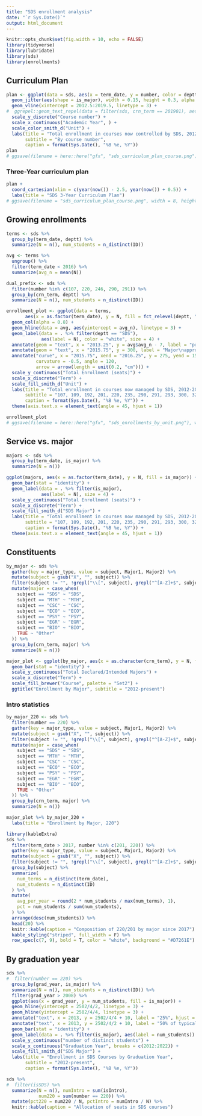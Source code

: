 ```yaml
---
title: "SDS enrollment analysis"
date: "`r Sys.Date()`"
output: html_document
---
```


```r
knitr::opts_chunk$set(fig.width = 10, echo = FALSE)
library(tidyverse)
library(lubridate)
library(sds)
library(enrollments)
```


## Curriculum Plan


```r
plan <- ggplot(data = sds, aes(x = term_date, y = number, color = deptt)) +
  geom_jitter(aes(shape = is_major), width = 0.15, height = 0.3, alpha = 0.5) +
  geom_vline(xintercept = 2012.5:2019.5, linetype = 3) + 
#  ggrepel::geom_text_repel(data = filter(sds, crn_term == 201901), aes(label = instructor)) + 
  scale_y_discrete("Course number") + 
  scale_x_continuous("Academic Year", ) + 
  scale_color_smith_d("Unit") +  
  labs(title = "Total enrollment in courses now controlled by SDS, 2012-", 
       subtitle = "By course number", 
       caption = format(Sys.Date(), "%B %e, %Y"))
plan
# ggsave(filename = here::here("gfx", "sds_curriculum_plan_course.png"), width = 8, height = 5)
```

### Three-Year curriculum plan

```r
plan +
  coord_cartesian(xlim = c(year(now()) - 2.5, year(now()) + 0.5)) + 
  labs(title = "SDS 3-Year Curriculum Plan")
# ggsave(filename = "sds_curriculum_plan_course.png", width = 8, height = 5)
```

## Growing enrollments

```r
terms <- sds %>%
  group_by(term_date, deptt) %>%
  summarize(N = n(), num_students = n_distinct(ID))

avg <- terms %>%
  ungroup() %>%
  filter(term_date < 2016) %>%
  summarize(avg_n = mean(N))

dual_prefix <- sds %>%
  filter(number %in% c(107, 220, 246, 290, 291)) %>%
  group_by(crn_term, deptt) %>%
  summarize(N = n(), num_students = n_distinct(ID))

enrollment_plot <- ggplot(data = terms, 
       aes(x = as.factor(term_date), y = N, fill = fct_relevel(deptt, "SDS", after = 3))) + 
  geom_col(alpha = 0.8) + 
  geom_hline(data = avg, aes(yintercept = avg_n), linetype = 3) +
  geom_label(data = . %>% filter(deptt == "SDS"), 
             aes(label = N), color = "white", size = 4) + 
  annotate(geom = "text", x = "2013.25", y = avg$avg_n - 7, label = "pre-SDS average", size = 3) +
  annotate(geom = "text", x = "2015.75", y = 300, label = "Major\napproved", size = 3) + 
  annotate("curve", x = "2015.75", xend = "2016.25", y = 275, yend = 150, 
           curvature = -0.5, angle = 120,
           arrow = arrow(length = unit(0.2, "cm"))) + 
  scale_y_continuous("Total Enrollment (seats)") + 
  scale_x_discrete("Term") + 
  scale_fill_smith_d("Unit") + 
  labs(title = "Total enrollment in courses now managed by SDS, 2012-2020", 
       subtitle = "107, 109, 192, 201, 220, 235, 290, 291, 293, 300, 320, 364, 390, 410", 
       caption = format(Sys.Date(), "%B %e, %Y")) +
  theme(axis.text.x = element_text(angle = 45, hjust = 1))

enrollment_plot
# ggsave(filename = here::here("gfx", "sds_enrollments_by_unit.png"), width = 12, height = 9)
```

## Service vs. major

```r
majors <- sds %>%
  group_by(term_date, is_major) %>%
  summarize(N = n()) 

ggplot(majors, aes(x = as.factor(term_date), y = N, fill = is_major)) + 
  geom_bar(stat = "identity") +
  geom_label(data = . %>% filter(is_major), 
             aes(label = N), size = 4) + 
  scale_y_continuous("Total Enrollment (seats)") + 
  scale_x_discrete("Term") + 
  scale_fill_smith_d("SDS Major") + 
  labs(title = "Total enrollment in courses now managed by SDS, 2012-2020", 
       subtitle = "107, 109, 192, 201, 220, 235, 290, 291, 293, 300, 320, 364, 390, 410", 
       caption = format(Sys.Date(), "%B %e, %Y")) +
  theme(axis.text.x = element_text(angle = 45, hjust = 1))
```

## Constituents

```r
by_major <- sds %>%
  gather(key = major_type, value = subject, Major1, Major2) %>%
  mutate(subject = gsub("X", "", subject)) %>%
  filter(subject != "", !grepl("\\[", subject), grepl("^[A-Z]+$", subject)) %>%
  mutate(major = case_when(
    subject == "SDS" ~ "SDS",
    subject == "MTH" ~ "MTH",
    subject == "CSC" ~ "CSC", 
    subject == "ECO" ~ "ECO",
    subject == "PSY" ~ "PSY",
    subject == "EGR" ~ "EGR",
    subject == "BIO" ~ "BIO",
    TRUE ~ "Other"
  )) %>%
  group_by(crn_term, major) %>%
  summarize(N = n())

major_plot <- ggplot(by_major, aes(x = as.character(crn_term), y = N, fill = major)) + 
  geom_bar(stat = "identity") +
  scale_y_continuous("Total Declared/Intended Majors") + 
  scale_x_discrete("Term") + 
  scale_fill_brewer("Course", palette = "Set2") + 
  ggtitle("Enrollment by Major", subtitle = "2012-present")
```

### Intro statistics

```r
by_major_220 <- sds %>%
  filter(number == 220) %>%
  gather(key = major_type, value = subject, Major1, Major2) %>%
  mutate(subject = gsub("X", "", subject)) %>%
  filter(subject != "", !grepl("\\[", subject), grepl("^[A-Z]+$", subject)) %>%
  mutate(major = case_when(
    subject == "SDS" ~ "SDS",
    subject == "MTH" ~ "MTH",
    subject == "CSC" ~ "CSC", 
    subject == "ECO" ~ "ECO",
    subject == "PSY" ~ "PSY",
    subject == "EGR" ~ "EGR",
    subject == "BIO" ~ "BIO",
    TRUE ~ "Other"
  )) %>%
  group_by(crn_term, major) %>%
  summarize(N = n())

major_plot %+% by_major_220 + 
  labs(title = "Enrollment by Major, 220")
```

```r
library(kableExtra)
sds %>%
  filter(term_date > 2017, number %in% c(201, 220)) %>%
  gather(key = major_type, value = subject, Major1, Major2) %>%
  mutate(subject = gsub("X", "", subject)) %>%
  filter(subject != "", !grepl("\\[", subject), grepl("^[A-Z]+$", subject)) %>%
  group_by(subject) %>%
  summarize(
    num_terms = n_distinct(term_date), 
    num_students = n_distinct(ID)
  ) %>%
  mutate(
    avg_per_year = round(2 * num_students / max(num_terms), 1),
    pct = num_students / sum(num_students), 
  ) %>%
  arrange(desc(num_students)) %>%
  head(20) %>%
  knitr::kable(caption = "Composition of 220/201 by major since 2017") %>%
  kable_styling("striped", full_width = F) %>%
  row_spec(c(7, 9), bold = T, color = "white", background = "#D7261E")
```

## By graduation year

```r
sds %>%
#  filter(number == 220) %>%
  group_by(grad_year, is_major) %>%
  summarize(N = n(), num_students = n_distinct(ID)) %>%
  filter(grad_year > 2008) %>%
  ggplot(aes(x = grad_year, y = num_students, fill = is_major)) +   
  geom_hline(yintercept = 2502/4/2, linetype = 3) + 
  geom_hline(yintercept = 2502/4/4, linetype = 3) + 
  annotate("text", x = 2013, y = 2502/4/4 + 10, label = "25%", hjust = "left") + 
  annotate("text", x = 2013, y = 2502/4/2 + 10, label = "50% of typical graduating class", hjust = "left") + 
  geom_bar(stat = "identity") +
  geom_label(data = . %>% filter(is_major), aes(label = num_students)) + 
  scale_y_continuous("number of distinct students") + 
  scale_x_continuous("Graduation Year", breaks = c(2012:2022)) + 
  scale_fill_smith_d("SDS Major") +   
  labs(title = "Enrollment in SDS Courses by Graduation Year", 
       subtitle = "2012-present", 
       caption = format(Sys.Date(), "%B %e, %Y"))
```


```r
sds %>%
#  filter(isSDS) %>%
  summarize(N = n(), numIntro = sum(isIntro), 
            num220 = sum(number == 220)) %>%
  mutate(pct220 = num220 / N, pctIntro = numIntro / N) %>%
  knitr::kable(caption = "Allocation of seats in SDS courses")
```
